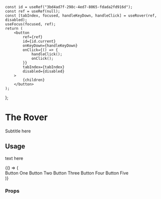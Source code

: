 
<Meta title="Components/The Rover" component={RoverProvider} />

	const id = useRef("3bd4ad7f-298c-4ed7-8065-fdada2fd916d");
	const ref = useRef(null);
	const [tabIndex, focused, handleKeyDown, handleClick] = useRover(ref, disabled);
	useFocus(focused, ref);
	return (
		<button
			ref={ref}
			id={id.current}
			onKeyDown={handleKeyDown}
			onClick={() => {
				handleClick();
				onClick();
			}}
			tabIndex={tabIndex}
			disabled={disabled}
		>
			{children}
		</button>
	);
};

# The Rover

<Subtitle>Subtitle here</Subtitle>

## Usage

text here

<Canvas>
	<Story name="Example">
		{() => (
			<RoverProvider direction="horizontal">
				<div>
					<span>
						<ToolbarButton disabled={false} onClick={action("Button One clicked")}>
							Button One
						</ToolbarButton>
					</span>
					<ToolbarButton disabled={false} onClick={action("Button Two clicked")}>
						Button Two
					</ToolbarButton>
					<ToolbarButton disabled={true} onClick={action("Button Three clicked")}>
						Button Three
					</ToolbarButton>
					<span>
						<span>
							<ToolbarButton disabled={false} onClick={action("Button Four clicked")}>
								Button Four
							</ToolbarButton>
						</span>
					</span>
					<ToolbarButton disabled={false} onClick={action("Button Five clicked")}>
						Button Five
					</ToolbarButton>
				</div>
			</RoverProvider>
		)}
	</Story>
</Canvas>

### Props

<ArgsTable story="Example" />
